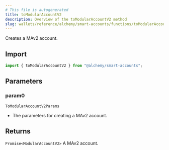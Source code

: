 ```yaml
---
# This file is autogenerated
title: toModularAccountV2
description: Overview of the toModularAccountV2 method
slug: wallets/reference/alchemy/smart-accounts/functions/toModularAccountV2
---
```


Creates a MAv2 account.

## Import

```ts
import { toModularAccountV2 } from "@alchemy/smart-accounts";
```

## Parameters

### param0

`ToModularAccountV2Params`

- The parameters for creating a MAv2 account.

## Returns

`Promise<ModularAccountV2>`
A MAv2 account.
